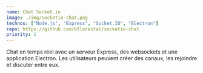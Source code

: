 ```yaml
---
name: Chat Socket.io
image: ./img/socketio-chat.png
technos: ["Node.js", "Express", "Socket.IO", "Electron"]
repo: https://github.com/bflorestal/socketio-chat
priority: 1
---
```


Chat en temps réel avec un serveur Express, des websockets et une application Electron. Les utilisateurs peuvent créer des canaux, les rejoindre et discuter entre eux.
